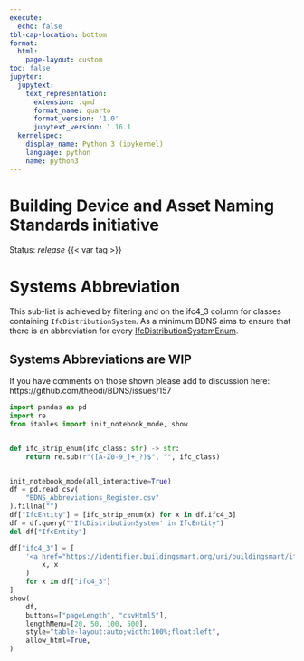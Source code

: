 ```yaml
---
execute:
  echo: false
tbl-cap-location: bottom
format: 
  html:
    page-layout: custom
toc: false
jupyter:
  jupytext:
    text_representation:
      extension: .qmd
      format_name: quarto
      format_version: '1.0'
      jupytext_version: 1.16.1
  kernelspec:
    display_name: Python 3 (ipykernel)
    language: python
    name: python3
---
```


# Building Device and Asset Naming Standards initiative

Status: *release* {{< var tag >}}

# Systems Abbreviation

This sub-list is achieved by filtering and on the ifc4_3 column for classes containing `IfcDistributionSystem`.
As a minimum BDNS aims to ensure that there is an abbreviation for every [IfcDistributionSystemEnum](https://ifc43-docs.standards.buildingsmart.org/IFC/RELEASE/IFC4x3/HTML/lexical/IfcDistributionSystemEnum.htm).

::: {.callout-important}
## Systems Abbreviations are WIP

If you have comments on those shown please add to discussion here:
https://github.com/theodi/BDNS/issues/157

:::

```python
import pandas as pd
import re
from itables import init_notebook_mode, show


def ifc_strip_enum(ifc_class: str) -> str:
    return re.sub(r"([A-Z0-9_]+_?)$", "", ifc_class)


init_notebook_mode(all_interactive=True)
df = pd.read_csv(
    "BDNS_Abbreviations_Register.csv"
).fillna("")
df["IfcEntity"] = [ifc_strip_enum(x) for x in df.ifc4_3]
df = df.query("'IfcDistributionSystem' in IfcEntity")
del df["IfcEntity"]

df["ifc4_3"] = [
    '<a href="https://identifier.buildingsmart.org/uri/buildingsmart/ifc/4.3/class/{}" target="_blank">{}</a>'.format(
        x, x
    )
    for x in df["ifc4_3"]
]
show(
    df,
    buttons=["pageLength", "csvHtml5"],
    lengthMenu=[20, 50, 100, 500],
    style="table-layout:auto;width:100%;float:left",
    allow_html=True,
)

```
